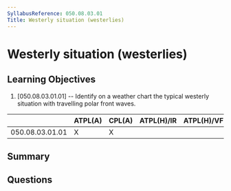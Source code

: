 ```yaml
---
SyllabusReference: 050.08.03.01
Title: Westerly situation (westerlies)
---
```


# Westerly situation (westerlies)

## Learning Objectives

1. [050.08.03.01.01] -- Identify on a weather chart the typical westerly
   situation with travelling polar front waves.

|                 | ATPL(A) | CPL(A) | ATPL(H)/IR | ATPL(H)/VFR | CPL(H) | IR  | CBIR(A) |
| --------------- | ------- | ------ | ---------- | ----------- | ------ | --- | ------- |
| 050.08.03.01.01 | X       | X      |            |             |        | X   | X       |

## Summary

## Questions
